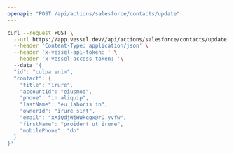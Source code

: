 ```yaml
---
openapi: "POST /api/actions/salesforce/contacts/update"
---
```


<RequestExample>

```bash Request
curl --request POST \
  --url https://app.vessel.dev//api/actions/salesforce/contacts/update \
  --header 'Content-Type: application/json' \
  --header 'x-vessel-api-token: ' \
  --header 'x-vessel-access-token: '\ 
  --data '{
  "id": "culpa enim",
  "contact": {
    "title": "irure",
    "accountId": "eiusmod",
    "phone": "in aliquip",
    "lastName": "eu laboris in",
    "ownerId": "irure sint",
    "email": "xXiQdjWjHWkqqx@rO.yvfw",
    "firstName": "proident ut irure",
    "mobilePhone": "do"
  }
}'
```

</RequestExample>


      